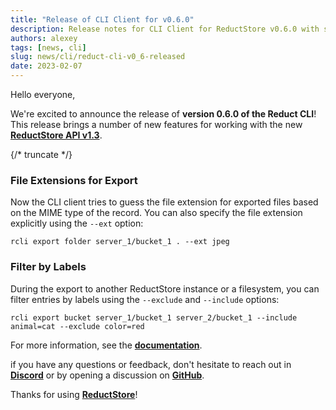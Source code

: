 ```yaml
---
title: "Release of CLI Client for v0.6.0"
description: Release notes for CLI Client for ReductStore v0.6.0 with support for the new ReductStore API with labels
authors: alexey
tags: [news, cli]
slug: news/cli/reduct-cli-v0_6-released
date: 2023-02-07
---
```


Hello everyone,

We're excited to announce the release
of **version 0.6.0 of the Reduct CLI**!
This release brings a number of new features for working with the new [**ReductStore API v1.3**](/docs/http-api).

{/* truncate */}

### File Extensions for Export

Now the CLI client tries to guess the file extension for exported files based on the MIME type of the record.
You can also specify the file extension explicitly using the `--ext` option:

```
rcli export folder server_1/bucket_1 . --ext jpeg
```

### Filter by Labels

During the export to another ReductStore instance or a filesystem, you can filter entries by labels using the `--exclude` and `--include` options:

```
rcli export bucket server_1/bucket_1 server_2/bucket_1 --include animal=cat --exclude color=red
```

For more information, see the [**documentation**](https://cli.reduct.store/en/latest/docs/export/).


if you have any questions or feedback, don't hesitate to reach out in [**Discord**](https://discord.com/invite/8wPtPGJYsn)
or by opening a discussion on [**GitHub**](https://github.com/reductstore/reductstore/discussions).

Thanks for using [**ReductStore**](https://www.reduct.store)!